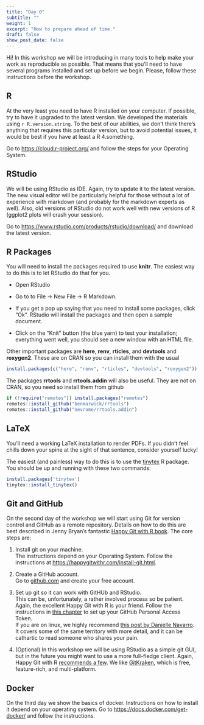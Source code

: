 ```yaml
---
title: "Day 0"
subtitle: ""
weight: 1
excerpt: "How to prepare ahead of time."
draft: false
show_post_date: false
---
```


Hi!
In this workshop we will be introducing in many tools to help make your work as reproducible as possible.
That means that you'll need to have several programs installed and set up before we begin.
Please, follow these instructions before the workshop.

## R

At the very least you need to have R installed on your computer.
If possible, try to have it upgraded to the latest version.
We developed the materials using `r R.version.string`.
To the best of our abilities, we don't think there's anything that requires this particular version, but to avoid potential issues, it would be best if you have at least a R 4.something.

Go to <https://cloud.r-project.org/> and follow the steps for your Operating System.

## RStudio

We will be using RStudio as IDE.
Again, try to update it to the latest version.
The new visual editor will be particularly helpful for those without a lot of experience with markdown (and probably for the markdown experts as well).
Also, old versions of RStudio do not work well with new versions of R (ggplot2 plots will crash your session).

Go to <https://www.rstudio.com/products/rstudio/download/> and download the latest version.

## R Packages

You will need to install the packages required to use **knitr**.
The easiest way to do this is to let RStudio do that for you.

-   Open RStudio

-   Go to to File -> New File -> R Markdown.

-   If you get a pop up saying that you need to install some packages, click "Ok".
    RStudio will install the packages and then open a sample document.

-   Click on the "Knit" button (the blue yarn) to test your installation; everything went well, you should see a new window with an HTML file.

Other important packages are **here**, **renv**, **rticles**, and **devtools** and **roxygen2**.
These are on CRAN so you can install them with the usual

``` r
install.packages(c("here", "renv", "rticles", "devtools", "roxygen2"))
```

The packages **rrtools** and **rrtools.addin** will also be useful.
They are not on CRAN, so you need so install them from github

``` r
if (!require("remotes")) install.packages("remotes")
remotes::install_github("benmarwick/rrtools")
remotes::install_github("nevrome/rrtools.addin")
```

## LaTeX

You'll need a working LaTeX installation to render PDFs.
If you didn't feel chills down your spine at the sight of that sentence, consider yourself lucky!

The easiest (and painless) way to do this is to use the [tinytex](https://yihui.org/tinytex/) R package.
You should be up and running with these two commands:

``` r
install.packages('tinytex')
tinytex::install_tinytex()
```

## Git and GitHub

On the second day of the workshop we will start using Git for version control and GitHub as a remote repository.
Details on how to do this are best described in Jenny Bryan's fantastic [Happy Git with R book](https://happygitwithr.com/install-intro.html).
The core steps are:

1.  Install git on your machine.
    \
    The instructions depend on your Operating System.
    Follow the instructions at <https://happygitwithr.com/install-git.html>.

2.  Create a GitHub account.\
    Go to [github.com](github.com) and create your free account.

3.  Set up git so it can work with GitHUb and RStudio.\
    This can be, unfortunately, a rather involved process so be patient.
    Again, the excellent Happy Git with R is your friend.
    Follow the instructions in [this chapter](https://happygitwithr.com/https-pat.html) to set up your GitHub Personal Access Token.
    \
    If you are on linux, we highly recommend [this post by Danielle Navarro](https://blog.djnavarro.net/posts/2021-08-08_git-credential-helpers/).
    It covers some of the same territory with more detail, and it can be cathartic to read someone who shares your pain.

4.  (Optional) In this workshop we will be using RStudio as a simple git GUI, but in the future you might want to use a more full-fledge client.
    Again, Happy Git with R [recommends a few](https://happygitwithr.com/git-client.html#recommended-git-clients).
    We like [GitKraken](https://www.gitkraken.com/), which is free, feature-rich, and multi-platform.

## Docker

On the third day we show the basics of docker.
Instructions on how to install it depend on your operating system.
Go to <https://docs.docker.com/get-docker/> and follow the instructions.
